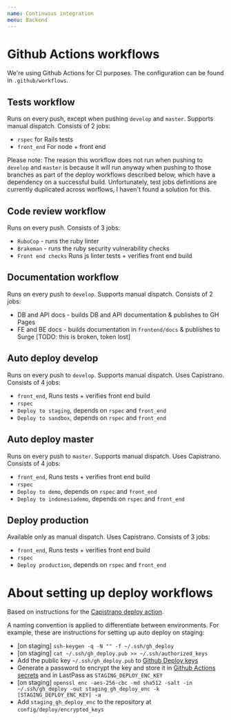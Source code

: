 ```yaml
---
name: Continuous integration
menu: Backend
---
```


# Github Actions workflows

We're using Github Actions for CI purposes. The configuration can be found in `.github/workflows`.

## Tests workflow

Runs on every push, except when pushing `develop` and `master`. Supports manual dispatch. Consists of 2 jobs:
- `rspec` for Rails tests
- `front_end` For node + front end

Please note: The reason this workflow does not run when pushing to `develop` and `master` is because it will run anyway when pushing to those branches as part of the deploy workflows described below, which have a dependency on a successful build. Unfortunately, test jobs definitions are currently duplicated across worflows, I haven't found a solution for this.

## Code review workflow

Runs on every push. Consists of 3 jobs:
- `RuboCop` - runs the ruby linter
- `Brakeman` - runs the ruby security vulnerability checks
- `Front end checks` Runs js linter tests + verifies front end build

## Documentation workflow

Runs on every push to `develop`. Supports manual dispatch. Consists of 2 jobs:
- DB and API docs - builds DB and API documentation & publishes to GH Pages
- FE and BE docs - builds documentation in `frontend/docs` & publishes to Surge [TODO: this is broken, token lost]

## Auto deploy develop
Runs on every push to `develop`. Supports manual dispatch. Uses Capistrano. Consists of 4 jobs:
- `front_end`, Runs tests + verifies front end build
- `rspec`
- `Deploy to staging`, depends on `rspec` and `front_end`
- `Deploy to sandbox`, depends on `rspec` and `front_end`

## Auto deploy master
Runs on every push to `master`. Supports manual dispatch. Uses Capistrano. Consists of 4 jobs:
- `front_end`, Runs tests + verifies front end build
- `rspec`
- `Deploy to demo`, depends on `rspec` and `front_end`
- `Deploy to indonesiademo`, depends on `rspec` and `front_end`

## Deploy production
Available only as manual dispatch. Uses Capistrano. Consists of 3 jobs:
- `front_end`, Runs tests + verifies front end build
- `rspec`
- `Deploy production`, depends on `rspec` and `front_end`

# About setting up deploy workflows

Based on instructions for the [Capistrano deploy action](https://github.com/marketplace/actions/capistrano-deploy).

A naming convention is applied to differentiate between environments. For example, these are instructions for setting up auto deploy on staging:

- [on staging] `ssh-keygen -q -N "" -f ~/.ssh/gh_deploy`
- [on staging] `cat ~/.ssh/gh_deploy.pub >> ~/.ssh/authorized_keys`
- Add the public key `~/.ssh/gh_deploy.pub` to [Github Deploy keys](https://github.com/Vizzuality/trase/settings/keys)
- Generate a password to encrypt the key and store it in [Github Actions secrets](https://github.com/Vizzuality/trase/settings/secrets/actions) and in LastPass as `STAGING_DEPLOY_ENC_KEY`
- [on staging] `openssl enc -aes-256-cbc -md sha512 -salt -in ~/.ssh/gh_deploy -out staging_gh_deploy_enc -k [STAGING_DEPLOY_ENC_KEY] -a`
- Add `staging_gh_deploy_enc` to the repository at `config/deploy/encrypted_keys`
